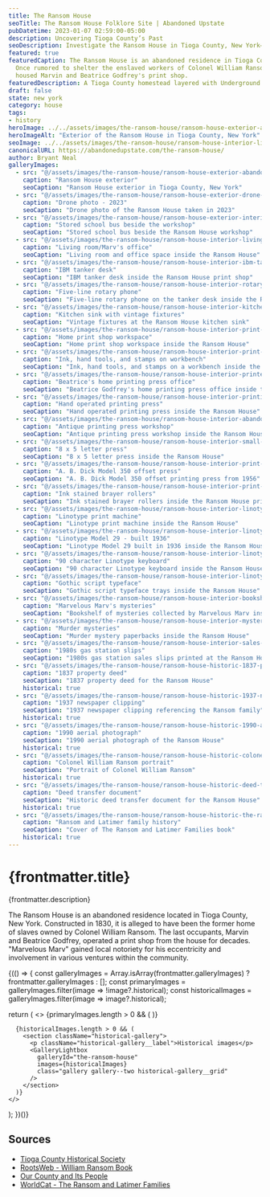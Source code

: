 ```yaml
---
title: The Ransom House
seoTitle: The Ransom House Folklore Site | Abandoned Upstate
pubDatetime: 2023-01-07 02:59:00-05:00
description: Uncovering Tioga County’s Past
seoDescription: Investigate the Ransom House in Tioga County, New York—a rural homestead tied to Underground Railroad lore and later home to a family print shop.
featured: true
featuredCaption: The Ransom House is an abandoned residence in Tioga County, New York.
  Once rumored to shelter the enslaved workers of Colonel William Ransom, it later
  housed Marvin and Beatrice Godfrey's print shop.
featuredDescription: A Tioga County homestead layered with Underground Railroad folklore and mid-century printing history.
draft: false
state: new york
category: house
tags:
- history
heroImage: ../../assets/images/the-ransom-house/ransom-house-exterior-abandoned-house.jpg
heroImageAlt: "Exterior of the Ransom House in Tioga County, New York"
seoImage: ../../assets/images/the-ransom-house/ransom-house-interior-linotype-print-machine.jpg
canonicalURL: https://abandonedupstate.com/the-ransom-house/
author: Bryant Neal
galleryImages:
  - src: "@/assets/images/the-ransom-house/ransom-house-exterior-abandoned-house.jpg"
    caption: "Ransom House exterior"
    seoCaption: "Ransom House exterior in Tioga County, New York"
  - src: "@/assets/images/the-ransom-house/ransom-house-exterior-drone-2023.jpg"
    caption: "Drone photo - 2023"
    seoCaption: "Drone photo of the Ransom House taken in 2023"
  - src: "@/assets/images/the-ransom-house/ransom-house-exterior-interior-bus.jpg"
    caption: "Stored school bus beside the workshop"
    seoCaption: "Stored school bus beside the Ransom House workshop"
  - src: "@/assets/images/the-ransom-house/ransom-house-interior-living-room.jpg"
    caption: "Living room/Marv's office"
    seoCaption: "Living room and office space inside the Ransom House"
  - src: "@/assets/images/the-ransom-house/ransom-house-interior-ibm-tanker-desk.jpg"
    caption: "IBM tanker desk"
    seoCaption: "IBM tanker desk inside the Ransom House print shop"
  - src: "@/assets/images/the-ransom-house/ransom-house-interior-rotary-phone.jpg"
    caption: "Five-line rotary phone"
    seoCaption: "Five-line rotary phone on the tanker desk inside the Ransom House"
  - src: "@/assets/images/the-ransom-house/ransom-house-interior-kitchen-sink.jpg"
    caption: "Kitchen sink with vintage fixtures"
    seoCaption: "Vintage fixtures at the Ransom House kitchen sink"
  - src: "@/assets/images/the-ransom-house/ransom-house-interior-print-shop.jpg"
    caption: "Home print shop workspace"
    seoCaption: "Home print shop workspace inside the Ransom House"
  - src: "@/assets/images/the-ransom-house/ransom-house-interior-print-shop-supplies.jpg"
    caption: "Ink, hand tools, and stamps on workbench"
    seoCaption: "Ink, hand tools, and stamps on a workbench inside the Ransom House"
  - src: "@/assets/images/the-ransom-house/ransom-house-interior-printers-desk.jpg"
    caption: "Beatrice's home printing press office"
    seoCaption: "Beatrice Godfrey's home printing press office inside the Ransom House"
  - src: "@/assets/images/the-ransom-house/ransom-house-interior-printing-press.jpg"
    caption: "Hand operated printing press"
    seoCaption: "Hand operated printing press inside the Ransom House"
  - src: "@/assets/images/the-ransom-house/ransom-house-interior-abandoned-printing-press.jpg"
    caption: "Antique printing press workshop"
    seoCaption: "Antique printing press workshop inside the Ransom House"
  - src: "@/assets/images/the-ransom-house/ransom-house-interior-small-handpress.jpg"
    caption: "8 x 5 letter press"
    seoCaption: "8 x 5 letter press inside the Ransom House"
  - src: "@/assets/images/the-ransom-house/ransom-house-interior-print-machine.jpg"
    caption: "A. B. Dick Model 350 offset press"
    seoCaption: "A. B. Dick Model 350 offset printing press from 1956"
  - src: "@/assets/images/the-ransom-house/ransom-house-interior-print-rollers.jpg"
    caption: "Ink stained brayer rollers"
    seoCaption: "Ink stained brayer rollers inside the Ransom House print shop"
  - src: "@/assets/images/the-ransom-house/ransom-house-interior-linotype-print-machine.jpg"
    caption: "Linotype print machine"
    seoCaption: "Linotype print machine inside the Ransom House"
  - src: "@/assets/images/the-ransom-house/ransom-house-interior-linotype-model-29.jpg"
    caption: "Linotype Model 29 - built 1936"
    seoCaption: "Linotype Model 29 built in 1936 inside the Ransom House"
  - src: "@/assets/images/the-ransom-house/ransom-house-interior-linotype-keyboard.jpg"
    caption: "90 character Linotype keyboard"
    seoCaption: "90 character Linotype keyboard inside the Ransom House"
  - src: "@/assets/images/the-ransom-house/ransom-house-interior-linotype-type-faces.jpg"
    caption: "Gothic script typeface"
    seoCaption: "Gothic script typeface trays inside the Ransom House"
  - src: "@/assets/images/the-ransom-house/ransom-house-interior-bookshelf.jpg"
    caption: "Marvelous Marv's mysteries"
    seoCaption: "Bookshelf of mysteries collected by Marvelous Marv inside the Ransom House"
  - src: "@/assets/images/the-ransom-house/ransom-house-interior-mystery-books.jpg"
    caption: "Murder mysteries"
    seoCaption: "Murder mystery paperbacks inside the Ransom House"
  - src: "@/assets/images/the-ransom-house/ransom-house-interior-sales-slip.jpg"
    caption: "1980s gas station slips"
    seoCaption: "1980s gas station sales slips printed at the Ransom House"
  - src: "@/assets/images/the-ransom-house/ransom-house-historic-1837-property-deed.jpg"
    caption: "1837 property deed"
    seoCaption: "1837 property deed for the Ransom House"
    historical: true
  - src: "@/assets/images/the-ransom-house/ransom-house-historic-1937-newspaper.jpg"
    caption: "1937 newspaper clipping"
    seoCaption: "1937 newspaper clipping referencing the Ransom family"
    historical: true
  - src: "@/assets/images/the-ransom-house/ransom-house-historic-1990-aerial.jpg"
    caption: "1990 aerial photograph"
    seoCaption: "1990 aerial photograph of the Ransom House"
    historical: true
  - src: "@/assets/images/the-ransom-house/ransom-house-historic-colonel-wiliam-ransom.jpg"
    caption: "Colonel William Ransom portrait"
    seoCaption: "Portrait of Colonel William Ransom"
    historical: true
  - src: "@/assets/images/the-ransom-house/ransom-house-historic-deed-transfer.jpg"
    caption: "Deed transfer document"
    seoCaption: "Historic deed transfer document for the Ransom House"
    historical: true
  - src: "@/assets/images/the-ransom-house/ransom-house-historic-the-ransom-and-latimer-families-by-judith-r.-collens.jpg"
    caption: "Ransom and Latimer family history"
    seoCaption: "Cover of The Ransom and Latimer Families book"
    historical: true
---
```




<VideoEmbed
  videoUrl="https://player.vimeo.com/video/1122354596?badge=0&autopause=0&player_id=0&app_id=58479"
  title="The Ransom House Walkthrough"
  thumbnail={ransomHouseThumbnailImage}
  aspectRatio="2:1"
/>

# {frontmatter.title}
<p className="post-tagline" style={{ color: '#b9975c' }}>{frontmatter.description}</p>

The Ransom House is an abandoned residence located in Tioga County, New York. Constructed in 1830, it is alleged to have been the former home of slaves owned by Colonel William Ransom. The last occupants, Marvin and Beatrice Godfrey, operated a print shop from the house for decades. "Marvelous Marv" gained local notoriety for his eccentricity and involvement in various ventures within the community.

<div class="my-12"></div>

{(() => {
  const galleryImages = Array.isArray(frontmatter.galleryImages)
    ? frontmatter.galleryImages
    : [];
  const primaryImages = galleryImages.filter(image => !image?.historical);
  const historicalImages = galleryImages.filter(image => image?.historical);

  return (
    <>
      {primaryImages.length > 0 && (
        <GalleryLightbox
          galleryId="the-ransom-house"
          images={primaryImages}
        />
      )}

      {historicalImages.length > 0 && (
        <section className="historical-gallery">
          <p className="historical-gallery__label">Historical images</p>
          <GalleryLightbox
            galleryId="the-ransom-house"
            images={historicalImages}
            class="gallery gallery--two historical-gallery__grid"
          />
        </section>
      )}
    </>
  );
})()}

## Sources

- [Tioga County Historical Society](https://tiogahistory.org)
- [RootsWeb - William Ransom Book](https://freepages.rootsweb.com/~mransom/genealogy/williambk.html)
- [Our County and Its People](https://ia801302.us.archive.org/6/items/ourcountyitspeop00king/ourcountyitspeop00king.pdf)
- [WorldCat - The Ransom and Latimer Families](https://search.worldcat.org/title/The-Ransom-and-Latimer-families-Tioga-Center-New-York-1819-1946/oclc/49519341)

<div class="my-12"></div>
